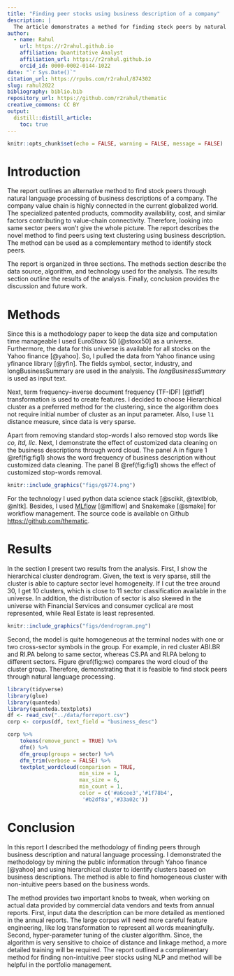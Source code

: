 ```yaml
---
title: "Finding peer stocks using business description of a company"
description: |
  The article demonstrates a method for finding stock peers by natural language processing (NLP) on the business descriptions of a company.
author:
  - name: Rahul
    url: https://r2rahul.github.io
    affiliation: Quantitative Analyst
    affiliation_url: https://r2rahul.github.io
    orcid_id: 0000-0002-0144-1022 
date: "`r Sys.Date()`"
citation_url: https://rpubs.com/r2rahul/874302
slug: rahul2022
bibliography: biblio.bib
repository_url: https://github.com/r2rahul/thematic
creative_commons: CC BY
output:
  distill::distill_article:
    toc: true
---
```


```r
knitr::opts_chunk$set(echo = FALSE, warning = FALSE, message = FALSE)
```

# Introduction

The report outlines an alternative method to find stock peers through natural language processing of business descriptions of a company. The company value chain is highly connected in the current globalized world. The specialized patented products, commodity availability, cost, and similar factors contributing to value-chain connectivity. Therefore, looking into same sector peers won't give the whole picture. The report describes the novel method to find peers using text clustering using business description. The method can be used as a complementary method to identify stock peers. 

The report is organized in three sections. The methods section describe the data source, algorithm, and technology used for the analysis. The results section outline the results of the analysis. Finally, conclusion provides the discussion and future work. 

# Methods

Since this is a methodology paper to keep the data size and computation time manageable I used EuroStoxx 50 [@stoxx50] as a universe. Furthermore, the data for this universe is available for all stocks on the Yahoo finance [@yahoo]. So, I pulled the data from Yahoo finance using yfinance library [@yfin]. The fields symbol, sector, industry, and longBusinessSummary are used in the analysis. The *longBusinessSummary* is used as input text. 

Next, term frequency–inverse document frequency (TF-IDF) [@tfidf] transformation is used to create features. I decided to choose Hierarchical cluster as a preferred method for the clustering, since the algorithm does not require initial number of cluster as an input parameter. Also, I use `l1` distance measure, since data is very sparse. 

Apart from removing standard stop-words I also removed stop words like *co, ltd, llc*. Next, I demonstrate the effect of customized data cleaning on the business descriptions through word cloud. The panel A in figure 1 \@ref(fig:fig1) shows the word frequency of business description without customized data cleaning. The panel B \@ref(fig:fig1) shows the effect of customized stop-words removal. 

```r
knitr::include_graphics("figs/g6774.png")
```

For the technology I used python data science stack [@scikit, @textblob, @nltk]. Besides, I used [MLflow](https://www.mlflow.org/) [@mlflow] and Snakemake [@smake] for workflow management. The source code is available on Github [https://github.com/thematic](https://github.com/thematic). 


 
# Results

In the section I present two results from the analysis. First, I show the hierarchical cluster dendrogram. Given, the text is very sparse, still the cluster is able to capture sector level homogeneity. If I cut the tree around 30, I get 10 clusters, which is close to 11 sector classification available in the universe. In addition, the distribution of sector is also skewed in the universe with Financial Services and consumer cyclical are most represented, while Real Estate is least represented. 

```r
knitr::include_graphics("figs/dendrogram.png")
```

Second, the model is quite homogeneous at the terminal nodes with one or two cross-sector symbols in the group. For example, in red cluster ABI.BR and RI.PA belong to same sector, whereas CS.PA and RI.PA belong to different sectors. Figure \@ref(fig:wc) compares the word cloud of the cluster group. Therefore, demonstrating that it is feasible to find stock peers through natural language processing. 


```r
library(tidyverse)
library(glue)
library(quanteda)
library(quanteda.textplots)
df <- read_csv("../data/forreport.csv")
corp <- corpus(df, text_field = "business_desc")
```

```r
corp %>%
    tokens(remove_punct = TRUE) %>%
    dfm() %>%
    dfm_group(groups = sector) %>%
    dfm_trim(verbose = FALSE) %>%
    textplot_wordcloud(comparison = TRUE,
                       min_size = 1,
                       max_size = 6,
                       min_count = 1, 
                       color = c('#a6cee3','#1f78b4',
                        '#b2df8a','#33a02c'))
```


# Conclusion

In this report I described the methodology of finding peers through business description and natural language processing. I demonstrated the methodology by mining the public information through Yahoo finance [@yahoo] and using hierarchical cluster to identify clusters based on business descriptions. The method is able to find homogeneous cluster with non-intuitive peers based on the business words. 

The method provides two important knobs to tweak, when working on actual data provided by commercial data vendors and texts from annual reports. First, input data the description can be more detailed as mentioned in the annual reports. The large corpus will need more careful feature engineering, like log transformation to represent all words meaningfully. Second, hyper-parameter tuning of the cluster algorithm. Since, the algorithm is very sensitive to choice of distance and linkage method, a more detailed training will be required. The report outlined a complimentary method for finding non-intuitive peer stocks using NLP and method will be helpful in the portfolio management. 

